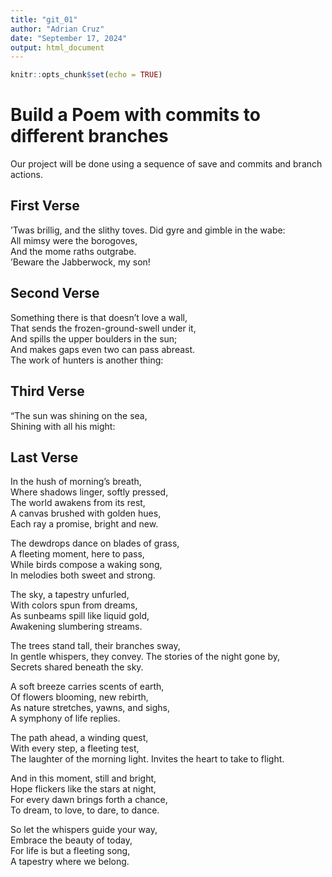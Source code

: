 ```yaml
---
title: "git_01"
author: "Adrian Cruz"
date: "September 17, 2024"
output: html_document
---
```


```r
knitr::opts_chunk$set(echo = TRUE)
```
# Build a Poem with commits to different branches
Our project will be done using a sequence of save and commits and branch actions.
<!-- Do not modify or change any text in "!--" bracketed areas such as this --- these are instructions to
you, if you change any of this the git program will notice it and compromise your git merging strategy !-->

## First Verse 

‘Twas brillig, and the slithy toves. 
Did gyre and gimble in the wabe:  
All mimsy were the borogoves,  
And the mome raths outgrabe.  
‘Beware the Jabberwock, my son!  
<!--Put the first five lines of a poem by Lewis Carrol in this section!-->

## Second Verse

Something there is that doesn’t love a wall,  
That sends the frozen-ground-swell under it,  
And spills the upper boulders in the sun;  
And makes gaps even two can pass abreast.  
The work of hunters is another thing:  
<!--Put the first five lines of a poem by Robert Frost here!-->

## Third Verse

"The sun was shining on the sea,  
Shining with all his might:   
<!--Put the first two verses of The Walrus and the Carpenter here!-->

## Last Verse

In the hush of morning’s breath,  
Where shadows linger, softly pressed,  
The world awakens from its rest,  
A canvas brushed with golden hues,  
Each ray a promise, bright and new.  

The dewdrops dance on blades of grass,  
A fleeting moment, here to pass,  
While birds compose a waking song,  
In melodies both sweet and strong.  

The sky, a tapestry unfurled,  
With colors spun from dreams,  
As sunbeams spill like liquid gold,  
Awakening slumbering streams.  

The trees stand tall, their branches sway,  
In gentle whispers, they convey. 
The stories of the night gone by,  
Secrets shared beneath the sky.  

A soft breeze carries scents of earth,  
Of flowers blooming, new rebirth,  
As nature stretches, yawns, and sighs,  
A symphony of life replies.  

The path ahead, a winding quest,  
With every step, a fleeting test,  
The laughter of the morning light. 
Invites the heart to take to flight.  

And in this moment, still and bright,  
Hope flickers like the stars at night,  
For every dawn brings forth a chance,  
To dream, to love, to dare, to dance.  

So let the whispers guide your way,  
Embrace the beauty of today,  
For life is but a fleeting song,  
A tapestry where we belong.     
<!--Put a short poem you created using chatGPT of 20 to 30 lines,here!-->
